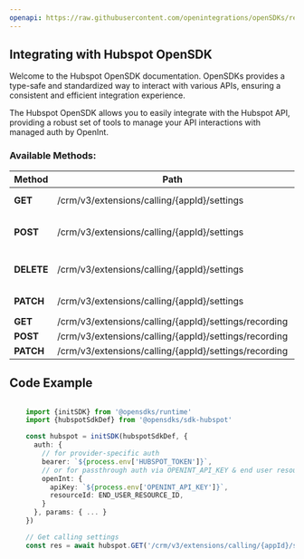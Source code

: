 ```yaml
---
openapi: https://raw.githubusercontent.com/openintegrations/openSDKs/refs/heads/main/sdks/sdk-hubspot/hubspot_crm_calling.oas.json
---
```


## Integrating with Hubspot OpenSDK 

Welcome to the Hubspot OpenSDK documentation. OpenSDKs provides a type-safe and standardized way to interact with various APIs, ensuring a consistent and efficient integration experience.

The Hubspot OpenSDK allows you to easily integrate with the Hubspot API, providing a robust set of tools to manage your API interactions with managed auth by OpenInt. 

### Available Methods:

| Method | Path | Description |
|--------|------|-------------|
| **GET** | /crm/v3/extensions/calling/{appId}/settings | Get calling settings
| **POST** | /crm/v3/extensions/calling/{appId}/settings | Configure a calling extension
| **DELETE** | /crm/v3/extensions/calling/{appId}/settings | Delete calling settings
| **PATCH** | /crm/v3/extensions/calling/{appId}/settings | Update settings
| **GET** | /crm/v3/extensions/calling/{appId}/settings/recording | 
| **POST** | /crm/v3/extensions/calling/{appId}/settings/recording | 
| **PATCH** | /crm/v3/extensions/calling/{appId}/settings/recording | 


## Code Example

```typescript

    import {initSDK} from '@opensdks/runtime'
    import {hubspotSdkDef} from '@opensdks/sdk-hubspot'

    const hubspot = initSDK(hubspotSdkDef, {
      auth: {
        // for provider-specific auth
        bearer: `${process.env['HUBSPOT_TOKEN']}`,
        // or for passthrough auth via OPENINT_API_KEY & end user resourceId
        openInt: {
          apiKey: `${process.env['OPENINT_API_KEY']}`,
          resourceId: END_USER_RESOURCE_ID,
        }
      }, params: { ... }
    })

    // Get calling settings
    const res = await hubspot.GET('/crm/v3/extensions/calling/{appId}/settings')
```
